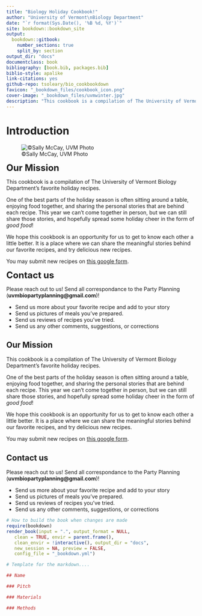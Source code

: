 ```yaml
--- 
title: "Biology Holiday Cookbook!"
author: "University of Vermont\nBiology Department"
date: "`r format(Sys.Date(), '%B %d, %Y')`"
site: bookdown::bookdown_site
output:
  bookdown::gitbook:
    number_sections: true
    split_by: section
output_dir: "docs"
documentclass: book
bibliography: [book.bib, packages.bib]
biblio-style: apalike
link-citations: yes
github-repo: tsoleary/bio_cookbookdown
favicon: "_bookdown_files/cookbook_icon.png"
cover-image: "_bookdown_files/uvmwinter.jpg"
description: "This cookbook is a compilation of The University of Vermont Biology Department's favorite holiday recipes - a way to virutally spread tasty holiday cheer!"
---
```


# Introduction

![©Sally McCay, UVM Photo](_bookdown_files/uvmwinter.jpg)

<font size="+2"><b>Our Mission</b></font>

This cookbook is a compilation of The University of Vermont Biology Department's favorite holiday recipes.

One of the best parts of the holiday season is often sitting around a table, enjoying food together, and sharing the personal stories that are behind each recipe. This year we can’t come together in person, but we can still share those stories, and hopefully spread some holiday cheer in the form of _good food_! 

We hope this cookbook is an opportunity for us to get to know each other a little better. It is a place where we can share the meaningful stories behind our favorite recipes, and try delicious new recipes.

You may submit new recipes on [this google form](https://docs.google.com/forms/d/e/1FAIpQLSdHOm3Liu3LtlvbZvr9YFWXiYRM_SHFl1M4b22EPs0DGhbhYw/viewform?usp=sf_link).


<font size="+2"><b>Contact us</b></font>

Please reach out to us! Send all correspondance to the Party Planning (__uvmbiopartyplanning\@gmail.com__)!

- Send us more about your favorite recipe and add to your story
- Send us pictures of meals you've prepared.
- Send us reviews of recipes you've tried.
- Send us any other comments, suggestions, or corrections 

## Our Mission

This cookbook is a compilation of The University of Vermont Biology Department's favorite holiday recipes.

One of the best parts of the holiday season is often sitting around a table, enjoying food together, and sharing the personal stories that are behind each recipe. This year we can’t come together in person, but we can still share those stories, and hopefully spread some holiday cheer in the form of _good food_! 

We hope this cookbook is an opportunity for us to get to know each other a little better. It is a place where we can share the meaningful stories behind our favorite recipes, and try delicious new recipes.

You may submit new recipes on [this google form](https://docs.google.com/forms/d/e/1FAIpQLSdHOm3Liu3LtlvbZvr9YFWXiYRM_SHFl1M4b22EPs0DGhbhYw/viewform?usp=sf_link).


## Contact us

Please reach out to us! Send all correspondance to the Party Planning (__uvmbiopartyplanning\@gmail.com__)!

- Send us more about your favorite recipe and add to your story
- Send us pictures of meals you've prepared.
- Send us reviews of recipes you've tried.
- Send us any other comments, suggestions, or corrections 


```r
# How to build the book when changes are made
require(bookdown)
render_book(input = ".", output_format = NULL,
   clean = TRUE, envir = parent.frame(),
   clean_envir = !interactive(), output_dir = "docs",
   new_session = NA, preview = FALSE,
   config_file = "_bookdown.yml")
```


```r
# Template for the markdown....

## Name

### Pitch

### Materials

### Methods

```
